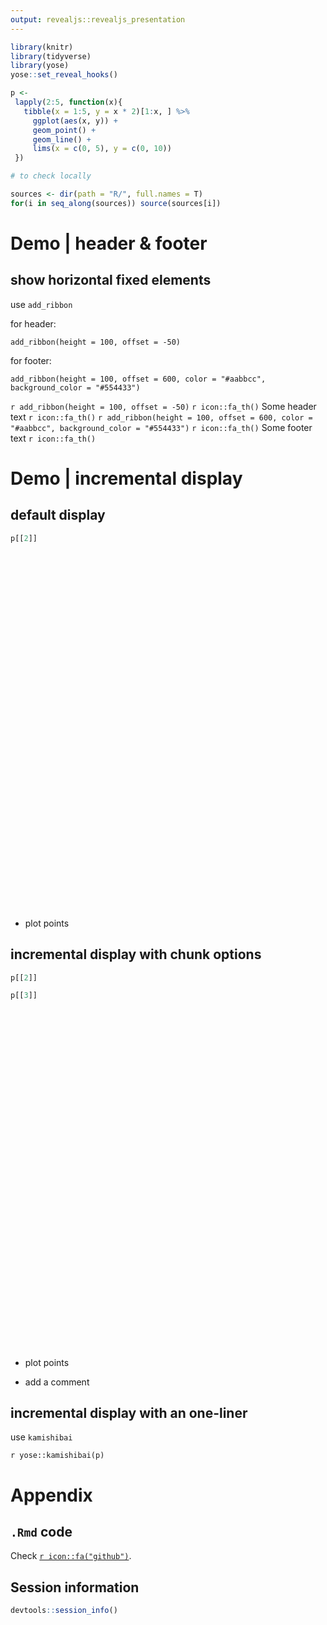 ```yaml
---
output: revealjs::revealjs_presentation
---
```


```r
library(knitr)
library(tidyverse)
library(yose)
yose::set_reveal_hooks()

p <-
 lapply(2:5, function(x){
   tibble(x = 1:5, y = x * 2)[1:x, ] %>%
     ggplot(aes(x, y)) +
     geom_point() +
     geom_line() +
     lims(x = c(0, 5), y = c(0, 10))
 })
```


```r
# to check locally

sources <- dir(path = "R/", full.names = T)
for(i in seq_along(sources)) source(sources[i])
```


# Demo | header & footer


## show horizontal fixed elements

use `add_ribbon`

for header: 
```
add_ribbon(height = 100, offset = -50)
```

for footer:
```
add_ribbon(height = 100, offset = 600, color = "#aabbcc", background_color = "#554433")
```

`r add_ribbon(height = 100, offset = -50)`
`r icon::fa_th()` Some header text `r icon::fa_th()`
</div>

`r add_ribbon(height = 100, offset = 600, color = "#aabbcc", background_color = "#554433")`
`r icon::fa_th()` Some footer text `r icon::fa_th()`
</div>

# Demo | incremental display

## default display

<div style="position:relative; top:0px; width:800px; height:600px; margin:0 auto;">
```r
p[[2]]
```
</div>
<div class="fragment" data-fragment-index="1">- plot points</div>

## incremental display with chunk options

<div style="position:relative; top:0px; width:800px; height:600px; margin:0 auto;">
```r
p[[2]]
```

```r
p[[3]]
```
</div>
<div class="fragment" data-fragment-index="2">- plot points</div>
<div class="fragment" data-fragment-index="4">- add a comment</div>

## incremental display with an one-liner

use `kamishibai`

`r yose::kamishibai(p)`



# Appendix

## `.Rmd` code 

Check [`r icon::fa("github")`](https://github.com/KeachMurakami/yose/blob/master/demo.Rmd).


## Session information

```r
devtools::session_info()
```
